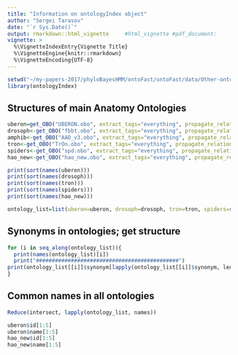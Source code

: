 ```yaml
---
title: "Information on ontologyIndex object"
author: "Sergei Tarasov"
date: "`r Sys.Date()`"
output: rmarkdown::html_vignette     #html_vignette #pdf_document:
vignette: >
  %\VignetteIndexEntry{Vignette Title}
  %\VignetteEngine{knitr::rmarkdown}
  %\VignetteEncoding{UTF-8}
---
```

```r
setwd("~/my-papers-2017/phyloBayesHMM/ontoFast/ontoFast/data/Other-ontologies")
library(ontologyIndex)
```

## Structures of main Anatomy Ontologies

```r
uberon=get_OBO("UBERON.obo", extract_tags="everything", propagate_relationships = c("part_of", "is_a"))
drosoph<-get_OBO("fbbt.obo", extract_tags="everything", propagate_relationships = c("part_of", "is_a"))
amphib<-get_OBO("AAO_v3.obo", extract_tags="everything", propagate_relationships = c("part_of", "is_a"))
tron<-get_OBO("TrOn.obo", extract_tags="everything", propagate_relationships = c("part_of", "is_a"))
spiders<-get_OBO("spd.obo", extract_tags="everything", propagate_relationships = c("part_of", "is_a"))
hao_new<-get_OBO("hao_new.obo", extract_tags="everything", propagate_relationships = c("part_of", "is_a"))
```

```r
print(sort(names(uberon)))
print(sort(names(drosoph)))
print(sort(names(tron)))
print(sort(names(spiders)))
print(sort(names(hao_new)))
```

```r
ontology_list=list(uberon=uberon, drosoph=drosoph, tron=tron, spiders=spiders, hao_new=hao_new)
```



## Synonyms in ontologies; get structure
```r
for (i in seq_along(ontology_list)){
  print(names(ontology_list)[i])
  print("#############################################")
print(ontology_list[[i]]$synonym[lapply(ontology_list[[i]]$synonym, length)>0][1:5])
}
```


## Common names in all ontologies 
```r
Reduce(intersect, lapply(ontology_list, names))
```


```r
uberon$id[1:5]
uberon$name[1:5]
hao_new$id[1:5]
hao_new$name[1:5]
```

